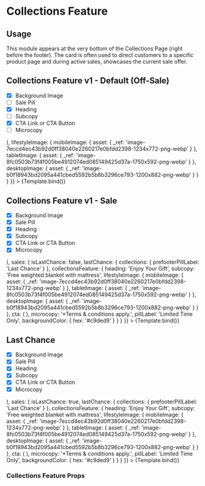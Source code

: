 

<Meta title='Modules/Collections Feature' component={CollectionsFeature} />

# Collections Feature

## Usage

This module appears at the very bottom of the Collections Page (right before the footer). The card is often used to direct customers to a specific product page and during active sales, showcases the current sale offer.

## Collections Feature v1 - Default (Off-Sale)

- [x] Background Image
- [ ] Sale Pill
- [x] Heading
- [ ] Subcopy
- [x] CTA Link or CTA Button
- [ ] Microcopy

<Canvas>
  <Story
    name='Collections Feature v1'
    args={{
      heading: 'Looking inside our award-winning mattress',
      backgroundColor: {
        hex: '#c9ded9'
      },
      cta: (
        <CtaLink
          variant='block-line-gravy'
          url='https://ca.endy.com/products/the-customizable-pillow'
          label='Shop the mattress'
        />
      ),
      lifestyleImage: {
        mobileImage: {
          asset: {
            _ref: 'image-7eccd4ec43b92d0ff38040e2260217e0bfdd2398-1234x772-png-webp'
          }
        },
        tabletImage: {
          asset: {
            _ref: 'image-8fc0503b73f4f005be4912074ed085149425d37a-1750x592-png-webp'
          }
        },
        desktopImage: {
          asset: {
            _ref: 'image-b0f18943bd2095a441cbed5592b5b8b3296ce793-1200x882-png-webp'
          }
        }
      }
    }}
  >
    {Template.bind()}
  </Story>
</Canvas>

## Collections Feature v1 - Sale

- [x] Background Image
- [x] Sale Pill
- [x] Heading
- [x] Subcopy
- [x] CTA Link or CTA Button
- [x] Microcopy

<Canvas>
  <Story
    name='Collections Feature v2'
    args={{
      heading: 'Looking inside our award-winning mattress',
      backgroundColor: {
        hex: '#c9ded9'
      },
      cta: (
        <CtaLink
          variant='block-line-gravy'
          url='https://ca.endy.com/products/the-customizable-pillow'
          label='Shop the mattress'
        />
      ),
      sales: {
        isLastChance: false,
        lastChance: {
          collections: {
            prefooterPillLabel: 'Last Chance'
          }
        },
        collectionsFeature: {
          heading: 'Enjoy Your Gift',
          subcopy: 'Free weighted blanket with mattress',
          lifestyleImage: {
            mobileImage: {
              asset: {
                _ref: 'image-7eccd4ec43b92d0ff38040e2260217e0bfdd2398-1234x772-png-webp'
              }
            },
            tabletImage: {
              asset: {
                _ref: 'image-8fc0503b73f4f005be4912074ed085149425d37a-1750x592-png-webp'
              }
            },
            desktopImage: {
              asset: {
                _ref: 'image-b0f18943bd2095a441cbed5592b5b8b3296ce793-1200x882-png-webp'
              }
            }
          },
          cta: (
            <CtaLink
              variant='block-line-gravy'
              url='https://ca.endy.com/products/mattresses'
              label='Shop the mattress'
            />
          ),
          microcopy: '*Terms & conditions apply.',
          pillLabel: 'Limited Time Only',
          backgroundColor: {
            hex: '#c9ded9'
          }
        }
      }
    }}
  >
    {Template.bind()}
  </Story>
</Canvas>

## Last Chance

- [x] Background Image
- [x] Sale Pill
- [x] Heading
- [x] Subcopy
- [x] CTA Link or CTA Button
- [x] Microcopy

<Canvas>
  <Story
    name='Last Chance'
    args={{
      heading: 'Looking inside our award-winning mattress',
      backgroundColor: {
        hex: '#c9ded9'
      },
      cta: (
        <CtaLink
          variant='block-line-gravy'
          url='https://ca.endy.com/products/the-customizable-pillow'
          label='Shop the mattress'
        />
      ),
      sales: {
        isLastChance: true,
        lastChance: {
          collections: {
            prefooterPillLabel: 'Last Chance'
          }
        },
        collectionsFeature: {
          heading: 'Enjoy Your Gift',
          subcopy: 'Free weighted blanket with mattress',
          lifestyleImage: {
            mobileImage: {
              asset: {
                _ref: 'image-7eccd4ec43b92d0ff38040e2260217e0bfdd2398-1234x772-png-webp'
              }
            },
            tabletImage: {
              asset: {
                _ref: 'image-8fc0503b73f4f005be4912074ed085149425d37a-1750x592-png-webp'
              }
            },
            desktopImage: {
              asset: {
                _ref: 'image-b0f18943bd2095a441cbed5592b5b8b3296ce793-1200x882-png-webp'
              }
            }
          },
          cta: (
            <CtaLink
              variant='block-line-gravy'
              url='https://ca.endy.com/products/mattresses'
              label='Shop the mattress'
            />
          ),
          microcopy: '*Terms & conditions apply.',
          pillLabel: 'Limited Time Only',
          backgroundColor: {
            hex: '#c9ded9'
          }
        }
      }
    }}
  >
    {Template.bind()}
  </Story>
</Canvas>

### Collections Feature Props

<ArgsTable of={CollectionsFeature} />
